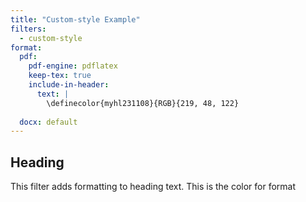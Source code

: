 ```yaml
---
title: "Custom-style Example"
filters:
  - custom-style
format: 
  pdf:
    pdf-engine: pdflatex
    keep-tex: true
    include-in-header: 
      text: |
        \definecolor{myhl231108}{RGB}{219, 48, 122}
  
  docx: default
---
```


## Heading

This filter adds formatting to heading text.
[This is the color for format]{custom-style="myhl231108"}


